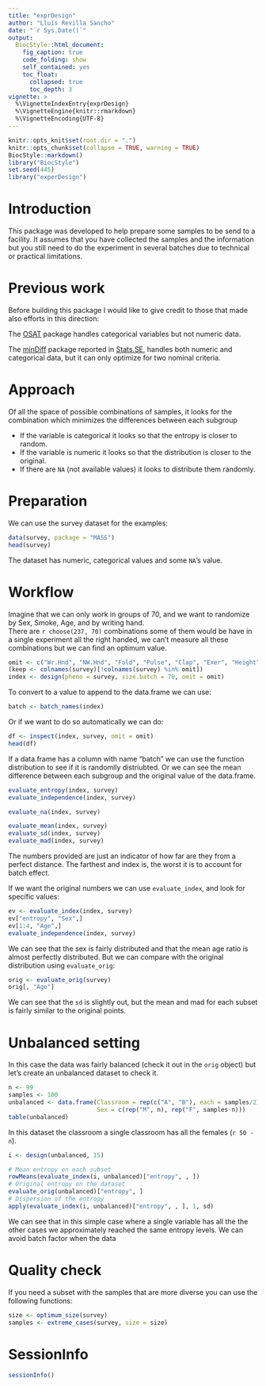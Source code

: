 ```yaml
---
title: "exprDesign"
author: "Lluís Revilla Sancho"
date: "`r Sys.Date()`"
output:
  BiocStyle::html_document:
    fig_caption: true
    code_folding: show
    self_contained: yes
    toc_float:
      collapsed: true
      toc_depth: 3
vignette: >
  %\VignetteIndexEntry{exprDesign}
  %\VignetteEngine{knitr::rmarkdown}
  %\VignetteEncoding{UTF-8}
---
```


```r
knitr::opts_knit$set(root.dir = ".")
knitr::opts_chunk$set(collapse = TRUE, warning = TRUE)
BiocStyle::markdown()
library("BiocStyle")
set.seed(445)
library("experDesign")
```

# Introduction

This package was developed to help prepare some samples to be send to a 
facility. It assumes that you have collected the samples and the information 
but you still need to do the experiment in several batches due to technical or 
practical limitations. 

# Previous work

Before building this package I would like to give credit to those that made 
also efforts in this direction:

The [OSAT](https://bioconductor.org/packages/OSAT/) package handles categorical 
variables but not numeric data.

The [minDiff](https://github.com/m-Py/minDiff) package reported in [Stats.SE](https://stats.stackexchange.com/a/326015/105234), handles both 
numeric and categorical data, but it can only optimize for two nominal criteria.

# Approach

Of all the space of possible combinations of samples, it looks for the
combination which minimizes the differences between each subgroup

 - If the variable is categorical it looks so that the entropy is closer to random.
 - If the variable is numeric it looks so that the distribution is closer to the original.
 - If there are `NA` (not available values) it looks to distribute them randomly.

# Preparation

We can use the survey dataset for the examples:
```r
data(survey, package = "MASS") 
head(survey)
```

The dataset has numeric, categorical values and some `NA`'s value.

# Workflow

Imagine that we can only work in groups of 70, and we want to randomize by Sex, 
Smoke, Age, and by writing hand.  
There are `r choose(237, 70)` combinations some of them would be have in a 
single experiment all the right handed, we can't measure all these combinations
but we can find an optimum value.

```r
omit <- c("Wr.Hnd", "NW.Hnd", "Fold", "Pulse", "Clap", "Exer", "Height", "M.I")
(keep <- colnames(survey)[!colnames(survey) %in% omit])
index <- design(pheno = survey, size.batch = 70, omit = omit)
```
To convert to a value to append to the data.frame we can use:
```r
batch <- batch_names(index)
```

Or if we want to do so automatically we can do:
```r
df <- inspect(index, survey, omit = omit)
head(df)
```

If a data.frame has a column with name "batch" we can use the function 
distribution to see if it is randomlly distriubted. Or we can see the mean 
difference between each subgroup and the original value of the data.frame.

```r
evaluate_entropy(index, survey)
evaluate_independence(index, survey)

evaluate_na(index, survey)

evaluate_mean(index, survey)
evaluate_sd(index, survey)
evaluate_mad(index, survey)
```

The numbers provided are just an indicator of how far are they from a perfect 
distance. The farthest and index is, the worst it is to account for batch effect.

If we want the original numbers we can use `evaluate_index`, and look for specific values:
```r
ev <- evaluate_index(index, survey)
ev["entropy", "Sex",]
ev[1:4, "Age",]
evaluate_independence(index, survey)
```

We can see that the sex is fairly distributed and that the mean age ratio is 
almost perfectly distributed. But we can compare with the original distribution 
using `evaluate_orig`:

```r
orig <- evaluate_orig(survey)
orig[, "Age"]
```
We can see that the `sd` is slightly out, but the mean and mad for each subset 
is fairly similar to the original points.

# Unbalanced setting

In this case the data was fairly balanced (check it out in the `orig` object) 
but let's create an unbalanced dataset to check it.

```r
n <- 99
samples <- 100
unbalanced <- data.frame(Classroom = rep(c("A", "B"), each = samples/2),
                         Sex = c(rep("M", n), rep("F", samples-n)))
table(unbalanced)
```
In this dataset the classroom a single classroom has all the females (`r 50 -n`).

```r
i <- design(unbalanced, 15)

# Mean entropy en each subset
rowMeans(evaluate_index(i, unbalanced)["entropy", , ])
# Original entropy on the dataset
evaluate_orig(unbalanced)["entropy", ]
# Dispersion of the entropy
apply(evaluate_index(i, unbalanced)["entropy", , ], 1, sd)
```
We can see that in this simple case where a single variable has all the the other cases we approximately reached the same entropy levels. We can avoid batch factor when the data

# Quality check

If you need a subset with the samples that are more diverse you can use the following functions:

```r
size <- optimum_size(survey)
samples <- extreme_cases(survey, size = size)
```


# SessionInfo

```r
sessionInfo()
```

